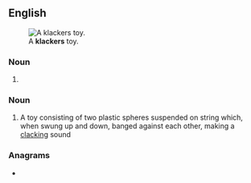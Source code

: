 ==English==
{{wikipedia}}
[[File:Kliklak_02.jpg|thumb|A '''klackers''' toy.]]

===Noun===
{{head|en|noun form}}

# {{plural of|en|clacker}}

===Noun===
{{en-plural noun}}

# A toy consisting of two plastic spheres suspended on string which, when swung up and down, banged against each other, making a [[clack]]ing sound
#: {{syn|en|clacker balls}}

===Anagrams===
* {{anagrams|en|a=acceklrs|cacklers|crackles}}